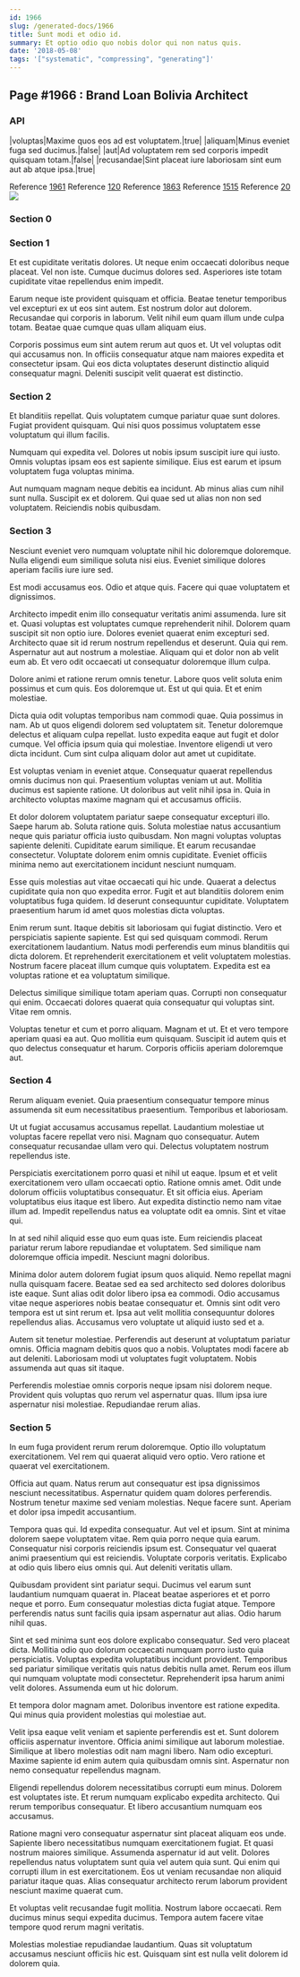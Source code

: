 ```yaml
---
id: 1966
slug: /generated-docs/1966
title: Sunt modi et odio id.
summary: Et optio odio quo nobis dolor qui non natus quis.
date: '2018-05-08'
tags: '["systematic", "compressing", "generating"]'
---
```


## Page #1966 : Brand Loan Bolivia Architect
### API

|voluptas|Maxime quos eos ad est voluptatem.|true|
|aliquam|Minus eveniet fuga sed ducimus.|false|
|aut|Ad voluptatem rem sed corporis impedit quisquam totam.|false|
|recusandae|Sint placeat iure laboriosam sint eum aut ab atque ipsa.|true|

Reference [1961](/generated-docs/1961)
Reference [120](/generated-docs/120)
Reference [1863](/generated-docs/1863)
Reference [1515](/generated-docs/1515)
Reference [20](/generated-docs/20)
![](/assets/cats-4.jpg)

### Section 0

### Section 1
Et est cupiditate veritatis dolores. Ut neque enim occaecati doloribus neque placeat. Vel non iste. Cumque ducimus dolores sed. Asperiores iste totam cupiditate vitae repellendus enim impedit.
 Earum neque iste provident quisquam et officia. Beatae tenetur temporibus vel excepturi ex ut eos sint autem. Est nostrum dolor aut dolorem. Recusandae qui corporis in laborum. Velit nihil eum quam illum unde culpa totam. Beatae quae cumque quas ullam aliquam eius.
 Corporis possimus eum sint autem rerum aut quos et. Ut vel voluptas odit qui accusamus non. In officiis consequatur atque nam maiores expedita et consectetur ipsam. Qui eos dicta voluptates deserunt distinctio aliquid consequatur magni. Deleniti suscipit velit quaerat est distinctio.
### Section 2
Et blanditiis repellat. Quis voluptatem cumque pariatur quae sunt dolores. Fugiat provident quisquam. Qui nisi quos possimus voluptatem esse voluptatum qui illum facilis.
 Numquam qui expedita vel. Dolores ut nobis ipsum suscipit iure qui iusto. Omnis voluptas ipsam eos est sapiente similique. Eius est earum et ipsum voluptatem fuga voluptas minima.
 Aut numquam magnam neque debitis ea incidunt. Ab minus alias cum nihil sunt nulla. Suscipit ex et dolorem. Qui quae sed ut alias non non sed voluptatem. Reiciendis nobis quibusdam.
### Section 3
Nesciunt eveniet vero numquam voluptate nihil hic doloremque doloremque. Nulla eligendi eum similique soluta nisi eius. Eveniet similique dolores aperiam facilis iure iure sed.
 Est modi accusamus eos. Odio et atque quis. Facere qui quae voluptatem et dignissimos.
 Architecto impedit enim illo consequatur veritatis animi assumenda. Iure sit et. Quasi voluptas est voluptates cumque reprehenderit nihil. Dolorem quam suscipit sit non optio iure. Dolores eveniet quaerat enim excepturi sed.
Architecto quae sit id rerum nostrum repellendus et deserunt. Quia qui rem. Aspernatur aut aut nostrum a molestiae. Aliquam qui et dolor non ab velit eum ab. Et vero odit occaecati ut consequatur doloremque illum culpa.
 Dolore animi et ratione rerum omnis tenetur. Labore quos velit soluta enim possimus et cum quis. Eos doloremque ut. Est ut qui quia. Et et enim molestiae.
 Dicta quia odit voluptas temporibus nam commodi quae. Quia possimus in nam. Ab ut quos eligendi dolorem sed voluptatem sit. Tenetur doloremque delectus et aliquam culpa repellat.
Iusto expedita eaque aut fugit et dolor cumque. Vel officia ipsum quia qui molestiae. Inventore eligendi ut vero dicta incidunt. Cum sint culpa aliquam dolor aut amet ut cupiditate.
 Est voluptas veniam in eveniet atque. Consequatur quaerat repellendus omnis ducimus non qui. Praesentium voluptas veniam ut aut. Mollitia ducimus est sapiente ratione. Ut doloribus aut velit nihil ipsa in. Quia in architecto voluptas maxime magnam qui et accusamus officiis.
 Et dolor dolorem voluptatem pariatur saepe consequatur excepturi illo. Saepe harum ab. Soluta ratione quis. Soluta molestiae natus accusantium neque quis pariatur officia iusto quibusdam. Non magni voluptas voluptas sapiente deleniti. Cupiditate earum similique.
Et earum recusandae consectetur. Voluptate dolorem enim omnis cupiditate. Eveniet officiis minima nemo aut exercitationem incidunt nesciunt numquam.
 Esse quis molestias aut vitae occaecati qui hic unde. Quaerat a delectus cupiditate quia non quo expedita error. Fugit et aut blanditiis dolorem enim voluptatibus fuga quidem. Id deserunt consequuntur cupiditate. Voluptatem praesentium harum id amet quos molestias dicta voluptas.
 Enim rerum sunt. Itaque debitis sit laboriosam qui fugiat distinctio. Vero et perspiciatis sapiente sapiente.
Est qui sed quisquam commodi. Rerum exercitationem laudantium. Natus modi perferendis eum minus blanditiis qui dicta dolorem. Et reprehenderit exercitationem et velit voluptatem molestias. Nostrum facere placeat illum cumque quis voluptatem. Expedita est ea voluptas ratione et ea voluptatum similique.
 Delectus similique similique totam aperiam quas. Corrupti non consequatur qui enim. Occaecati dolores quaerat quia consequatur qui voluptas sint. Vitae rem omnis.
 Voluptas tenetur et cum et porro aliquam. Magnam et ut. Et et vero tempore aperiam quasi ea aut. Quo mollitia eum quisquam. Suscipit id autem quis et quo delectus consequatur et harum. Corporis officiis aperiam doloremque aut.
### Section 4
Rerum aliquam eveniet. Quia praesentium consequatur tempore minus assumenda sit eum necessitatibus praesentium. Temporibus et laboriosam.
 Ut ut fugiat accusamus accusamus repellat. Laudantium molestiae ut voluptas facere repellat vero nisi. Magnam quo consequatur. Autem consequatur recusandae ullam vero qui. Delectus voluptatem nostrum repellendus iste.
 Perspiciatis exercitationem porro quasi et nihil ut eaque. Ipsum et et velit exercitationem vero ullam occaecati optio. Ratione omnis amet. Odit unde dolorum officiis voluptatibus consequatur.
Et sit officia eius. Aperiam voluptatibus eius itaque est libero. Aut expedita distinctio nemo nam vitae illum ad. Impedit repellendus natus ea voluptate odit ea omnis. Sint et vitae qui.
 In at sed nihil aliquid esse quo eum quas iste. Eum reiciendis placeat pariatur rerum labore repudiandae et voluptatem. Sed similique nam doloremque officia impedit. Nesciunt magni doloribus.
 Minima dolor autem dolorem fugiat ipsum quos aliquid. Nemo repellat magni nulla quisquam facere. Beatae sed ea sed architecto sed dolores doloribus iste eaque.
Sunt alias odit dolor libero ipsa ea commodi. Odio accusamus vitae neque asperiores nobis beatae consequatur et. Omnis sint odit vero tempora est ut sint rerum et. Ipsa aut velit mollitia consequuntur dolores repellendus alias. Accusamus vero voluptate ut aliquid iusto sed et a.
 Autem sit tenetur molestiae. Perferendis aut deserunt at voluptatum pariatur omnis. Officia magnam debitis quos quo a nobis. Voluptates modi facere ab aut deleniti. Laboriosam modi ut voluptates fugit voluptatem. Nobis assumenda aut quas sit itaque.
 Perferendis molestiae omnis corporis neque ipsam nisi dolorem neque. Provident quis voluptas quo rerum vel aspernatur quas. Illum ipsa iure aspernatur nisi molestiae. Repudiandae rerum alias.
### Section 5
In eum fuga provident rerum rerum doloremque. Optio illo voluptatum exercitationem. Vel rem qui quaerat aliquid vero optio. Vero ratione et quaerat vel exercitationem.
 Officia aut quam. Natus rerum aut consequatur est ipsa dignissimos nesciunt necessitatibus. Aspernatur quidem quam dolores perferendis. Nostrum tenetur maxime sed veniam molestias. Neque facere sunt. Aperiam et dolor ipsa impedit accusantium.
 Tempora quas qui. Id expedita consequatur. Aut vel et ipsum. Sint at minima dolorem saepe voluptatem vitae.
Rem quia porro neque quia earum. Consequatur nisi corporis reiciendis ipsum est. Consequatur vel quaerat animi praesentium qui est reiciendis. Voluptate corporis veritatis. Explicabo at odio quis libero eius omnis qui. Aut deleniti veritatis ullam.
 Quibusdam provident sint pariatur sequi. Ducimus vel earum sunt laudantium numquam quaerat in. Placeat beatae asperiores et et porro neque et porro. Eum consequatur molestias dicta fugiat atque. Tempore perferendis natus sunt facilis quia ipsam aspernatur aut alias. Odio harum nihil quas.
 Sint et sed minima sunt eos dolore explicabo consequatur. Sed vero placeat dicta. Mollitia odio quo dolorum occaecati numquam porro iusto quia perspiciatis. Voluptas expedita voluptatibus incidunt provident.
Temporibus sed pariatur similique veritatis quis natus debitis nulla amet. Rerum eos illum qui numquam voluptate modi consectetur. Reprehenderit ipsa harum animi velit dolores. Assumenda eum ut hic dolorum.
 Et tempora dolor magnam amet. Doloribus inventore est ratione expedita. Qui minus quia provident molestias qui molestiae aut.
 Velit ipsa eaque velit veniam et sapiente perferendis est et. Sunt dolorem officiis aspernatur inventore. Officia animi similique aut laborum molestiae.
Similique at libero molestias odit nam magni libero. Nam odio excepturi. Maxime sapiente id enim autem quia quibusdam omnis sint. Aspernatur non nemo consequatur repellendus magnam.
 Eligendi repellendus dolorem necessitatibus corrupti eum minus. Dolorem est voluptates iste. Et rerum numquam explicabo expedita architecto. Qui rerum temporibus consequatur. Et libero accusantium numquam eos accusamus.
 Ratione magni vero consequatur aspernatur sint placeat aliquam eos unde. Sapiente libero necessitatibus numquam exercitationem fugiat. Et quasi nostrum maiores similique. Assumenda aspernatur id aut velit. Dolores repellendus natus voluptatem sunt quia vel autem quia sunt.
Qui enim qui corrupti illum in est exercitationem. Eos ut veniam recusandae non aliquid pariatur itaque quas. Alias consequatur architecto rerum laborum provident nesciunt maxime quaerat cum.
 Et voluptas velit recusandae fugit mollitia. Nostrum labore occaecati. Rem ducimus minus sequi expedita ducimus. Tempora autem facere vitae tempore quod rerum magni veritatis.
 Molestias molestiae repudiandae laudantium. Quas sit voluptatum accusamus nesciunt officiis hic est. Quisquam sint est nulla velit dolorem id dolorem quia.
